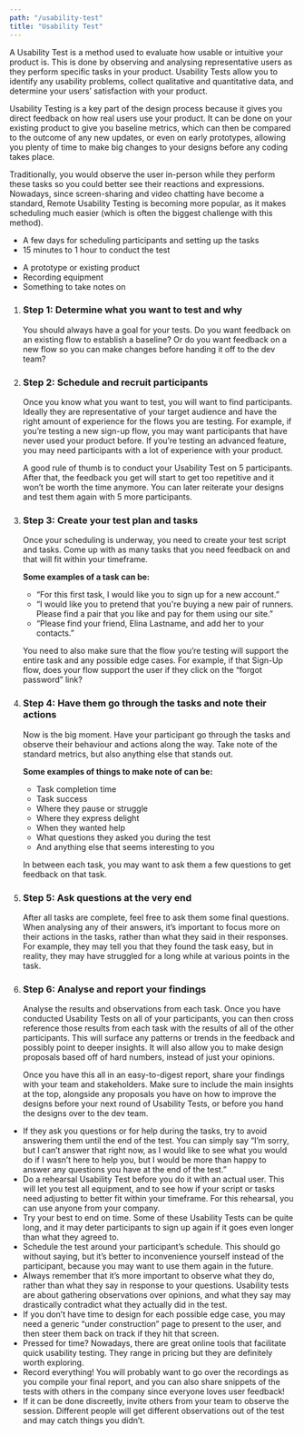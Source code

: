 ```yaml
---
path: "/usability-test"
title: "Usability Test"
---
```






<MethodLayout pageTitle={props.pageContext.frontmatter.title} method={currentMethod}>
  <SEO title={props.pageContext.frontmatter.title} />

<MethodSectionWhatIs method={currentMethod} title="What is a Usability Test?">
  <p>
    A Usability Test is a method used to evaluate how usable or intuitive your product is. This is done by observing and analysing representative users as they perform specific tasks in your product. Usability Tests allow you to identify any usability problems, collect qualitative and quantitative data, and determine your users’ satisfaction with your product.
  </p>
  <p>
    Usability Testing is a key part of the design process because it gives you direct feedback on how real users use your product. It can be done on your existing product to give you baseline metrics, which can then be compared to the outcome of any new updates, or even on early prototypes, allowing you plenty of time to make big changes to your designs before any coding takes place.
  </p>
  <p>
    Traditionally, you would observe the user in-person while they perform these tasks so you could better see their reactions and expressions. Nowadays, since screen-sharing and video chatting have become a standard, Remote Usability Testing is becoming more popular, as it makes scheduling much easier (which is often the biggest challenge with this method).
  </p>
</MethodSectionWhatIs>

<MethodSectionNeeds title="What do you need for a Usability Test?">
  <MethodSectionNeedsPartial type="time">
    <ul>
      <li>A few days for scheduling participants and setting up the tasks</li>
      <li>15 minutes to 1 hour to conduct the test</li>
    </ul>
  </MethodSectionNeedsPartial>
  <MethodSectionNeedsPartial type="materials">
    <ul>
      <li>A prototype or existing product</li>
      <li>Recording equipment</li>
      <li>Something to take notes on</li>
    </ul>
  </MethodSectionNeedsPartial>
</MethodSectionNeeds>

<MethodSectionSteps method={currentMethod} title="How do you conduct a Usability Test?">
  <ol>
    <li>
      <h3>Step 1: Determine what you want to test and why</h3>
      You should always have a goal for your tests. Do you want feedback on an existing flow to establish a baseline? Or do you want feedback on a new flow so you can make changes before handing it off to the dev team?
    </li>
    <li>
      <h3>Step 2: Schedule and recruit participants</h3>
      <p>
      Once you know what you want to test, you will want to find participants. Ideally they are representative of your target audience and have the right amount of experience for the flows you are testing. For example, if you’re testing a new sign-up flow, you may want participants that have never used your product before. If you’re testing an advanced feature, you may need participants with a lot of experience with your product.
      </p>
      <p>
      A good rule of thumb is to conduct your Usability Test on 5 participants. After that, the feedback you get will start to get too repetitive and it won’t be worth the time anymore. You can later reiterate your designs and test them again with 5 more participants.
      </p>    
    </li>
    <li>
      <h3>Step 3: Create your test plan and tasks</h3>
      <p>
        Once your scheduling is underway, you need to create your test script and tasks. Come up with as many tasks that you need feedback on and that will fit within your timeframe. 
      </p>
      <p><strong>Some examples of a task can be:</strong></p>
        <ul>
          <li>“For this first task, I would like you to sign up for a new account.”</li>
          <li>“I would like you to pretend that you're buying a new pair of runners. Please find a pair that you like and pay for them using our site.”</li>
          <li>“Please find your friend, Elina Lastname, and add her to your contacts.”</li>
        </ul>
      <p>
        You need to also make sure that the flow you’re testing will support the entire task and any possible edge cases. For example, if that Sign-Up flow, does your flow support the user if they click on the “forgot password” link?
      </p>
    </li>
    <li>
      <h3>Step 4: Have them go through the tasks and note their actions</h3>
      <p>Now is the big moment. Have your participant go through the tasks and observe their behaviour and actions along the way. Take note of the standard metrics, but also anything else that stands out.
      </p>
      <p><strong>Some examples of things to make note of can be:</strong></p>
        <ul>
            <li>Task completion time</li>
            <li>Task success</li>
            <li>Where they pause or struggle</li>
            <li>Where they express delight</li>
            <li>When they wanted help</li>
            <li>What questions they asked you during the test</li>
            <li>And anything else that seems interesting to you</li>
            </ul>
      <p>In between each task, you may want to ask them a few questions to get feedback on that task. 
        </p>
    </li>
    <li>
      <h3>Step 5: Ask questions at the very end</h3>
      After all tasks are complete, feel free to ask them some final questions. When analysing any of their answers, it’s important to focus more on their actions in the tasks, rather than what they said in their responses. For example, they may tell you that they found the task easy, but in reality, they may have struggled for a long while at various points in the task. 
    </li>
    <li>
      <h3>Step 6: Analyse and report your findings</h3>
      <p>
        Analyse the results and observations from each task. Once you have conducted Usability Tests on all of your participants, you can then cross reference those results from each task with the results of all of the other participants. This will surface any patterns or trends in the feedback and possibly point to deeper insights. It will also allow you to make design proposals based off of hard numbers, instead of just your opinions.
        </p>
      <p>
        Once you have this all in an easy-to-digest report, share your findings with your team and stakeholders. Make sure to include the main insights at the top, alongside any proposals you have on how to improve the designs before your next round of Usability Tests, or before you hand the designs over to the dev team.
        </p>
    </li>
  </ol>
</MethodSectionSteps>

<MethodSectionTips method={currentMethod} title="Tips for a great Usability Test">
  <ul>
    <li>
      If they ask you questions or for help during the tasks, try to avoid answering them until the end of the test. You can simply say “I’m sorry, but I can’t answer that right now, as I would like to see what you would do if I wasn’t here to help you, but I would be more than happy to answer any questions you have at the end of the test.”
    </li>
    <li>
      Do a rehearsal Usability Test before you do it with an actual user. This will let you test all equipment, and to see how if your script or tasks need adjusting to better fit within your timeframe. For this rehearsal, you can use anyone from your company.
    </li>
    <li>
      Try your best to end on time. Some of these Usability Tests can be quite long, and it may deter participants to sign up again if it goes even longer than what they agreed to.
    </li>
    <li>
      Schedule the test around your participant’s schedule. This should go without saying, but it’s better to inconvenience yourself instead of the participant, because you may want to use them again in the future.
      </li>
    <li>
      Always remember that it’s more important to observe what they do, rather than what they say in response to your questions. Usability tests are about gathering observations over opinions, and what they say may drastically contradict what they actually did in the test.
      </li>
    <li>
      If you don’t have time to design for each possible edge case, you may need a generic “under construction” page to present to the user, and then steer them back on track if they hit that screen.
      </li>
    <li>
      Pressed for time? Nowadays, there are great online tools that facilitate quick usability testing. They range in pricing but they are definitely worth exploring.
      </li>
    <li>
      Record everything! You will probably want to go over the recordings as you compile your final report, and you can also share snippets of the tests with others in the company since everyone loves user feedback!
      </li>
    <li>
      If it can be done discreetly, invite others from your team to observe the session. Different people will get different observations out of the test and may catch things you didn’t.
      </li>
  </ul>
</MethodSectionTips>

<MethodSectionResources method={currentMethod} />

</MethodLayout>
